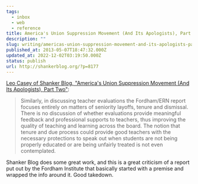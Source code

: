 ```yaml
---
tags:
  - inbox
  - web
  - reference
title: America's Union Suppression Movement (And Its Apologists), Part Two
description: ""
slug: writing/americas-union-suppression-movement-and-its-apologists-part-two
published_at: 2013-05-07T18:47:32.000Z
updated_at: 2022-12-02T03:19:50.000Z
status: publish
url: http://shankerblog.org/?p=8177
---
```

[Leo Casey of Shanker Blog, "America's Union Suppression Movement (And Its Apologists), Part Two"](http://shankerblog.org/?p=8177):

> Similarly, in discussing teacher evaluations the Fordham/ERN report focuses entirely on matters of seniority layoffs, tenure and dismissal. There is no discussion of whether evaluations provide meaningful feedback and professional supports to teachers, thus improving the quality of teaching and learning across the board. The notion that tenure and due process could provide good teachers with the necessary protections to speak out when students are not being properly educated or are being unfairly treated is not even contemplated.

Shanker Blog does some great work, and this is a great criticism of a report put out by the Fordham Institute that basically started with a premise and wrapped the info around it. Good takedown.

